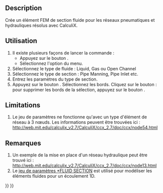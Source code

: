<languages/>

{{Docnav/fr
|[[FEM_ElementGeometry2D/fr|Épaisseur d'un élément 2D]]
|[[FEM_ConstraintElectrostaticPotential/fr|Potentiel électrostatique]]
|[[FEM_Workbench/fr|Atelier FEM]]
|IconL=FEM_ElementGeometry2D.svg
|IconR=FEM_ConstraintElectrostaticPotential.svg
|IconC=Workbench_FEM.svg
}}

{{GuiCommandContainer
|
{{GuiCommand/fr
|Name=FEM ElementFluid1D
|Name/fr=FEM Section fluide 1D
|MenuLocation=Modèle → Géométrie de l'élement → Section de fluide pour un écoulement 1D
|Workbenches=[[FEM_Workbench/fr|FEM]]
|SeeAlso=[[FEM_tutorial/fr|FEM Tutoriel]]
}}
{{GuiCommandFemInfo/fr
|Solvers=CalculiX
}}
}}

==Description==

Crée un élément FEM de section fluide pour les réseaux pneumatiques et hydrauliques résolus avec CalculiX.

<span id="Usage"></span>
==Utilisation==

# Il existe plusieurs façons de lancer la commande :
#* Appuyez sur le bouton {{Button|[[Image:FEM_ElementFluid1D.svg|16px]] [[FEM_ElementFluid1D/fr|Section de fluide pour un écoulement 1D]]}}.
#* Sélectionnez l'option {{MenuCommand|Modèle → Géométrie de l'élement → [[Image:FEM_ElementFluid1D.svg|16px]] Section de fluide pour un écoulement 1D}} du menu.
# Sélectionnez le type de fluide : Liquid, Gas ou Open Channel
# Sélectionnez le type de section : Pipe Manning, Pipe Inlet etc.
# Entrez les paramètres du type de section.
# Appuyez sur le bouton {{Button|Ajouter}}. Sélectionnez les bords. Cliquez sur le bouton {{Version/fr|1.1}} : pour supprimer les bords de la sélection, appuyez sur le bouton {{Button|Supprimer}}.

==Limitations==

# Le jeu de paramètres ne fonctionne qu'avec un type d'élément de réseau à 3 nœuds. Les informations peuvent être trouvées ici : http://web.mit.edu/calculix_v2.7/CalculiX/ccx_2.7/doc/ccx/node54.html

<span id="Notes"></span>
==Remarques==

# Un exemple de la mise en place d'un réseau hydraulique peut être trouvé ici : http://web.mit.edu/calculix_v2.7/CalculiX/ccx_2.7/doc/ccx/node13.html
# Le [http://web.mit.edu/calculix_v2.7/CalculiX/ccx_2.7/doc/ccx/node205.html jeu de paramètres *FLUID SECTION] est utilisé pour modéliser les éléments fluides pour un écoulement 1D.


{{Docnav/fr
|[[FEM_ElementGeometry2D/fr|Épaisseur d'un élément 2D]]
|[[FEM_ConstraintElectrostaticPotential/fr|Potentiel électrostatique]]
|[[FEM_Workbench/fr|Atelier FEM]]
|IconL=FEM_ElementGeometry2D.svg
|IconR=FEM_ConstraintElectrostaticPotential.svg
|IconC=Workbench_FEM.svg
}}

{{FEM Tools navi{{#translation:}}}}
{{Userdocnavi{{#translation:}}}}
{{clear}}